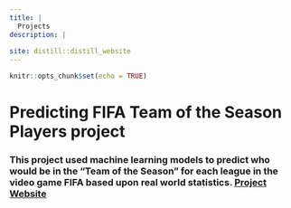 ```yaml
---
title: |
  Projects
description: |
 
site: distill::distill_website
---
```


```r
knitr::opts_chunk$set(echo = TRUE)
```


# Predicting FIFA Team of the Season Players project
### This project used machine learning models to predict who would be in the "Team of the Season" for each league in the video game FIFA based upon real world statistics. [Project Website](https://totspredictor.netlify.app/)